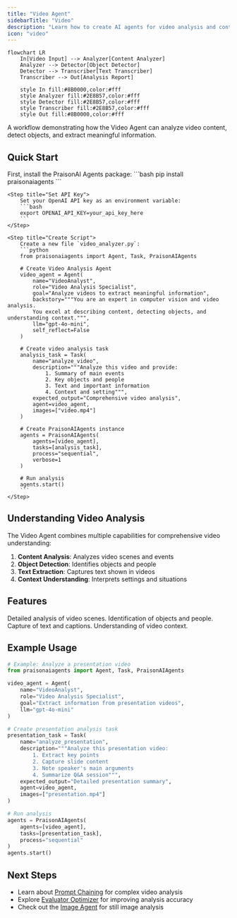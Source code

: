 ```yaml
---
title: "Video Agent"
sidebarTitle: "Video"
description: "Learn how to create AI agents for video analysis and content understanding."
icon: "video"
---
```


```mermaid
flowchart LR
    In[Video Input] --> Analyzer[Content Analyzer]
    Analyzer --> Detector[Object Detector]
    Detector --> Transcriber[Text Transcriber]
    Transcriber --> Out[Analysis Report]
    
    style In fill:#8B0000,color:#fff
    style Analyzer fill:#2E8B57,color:#fff
    style Detector fill:#2E8B57,color:#fff
    style Transcriber fill:#2E8B57,color:#fff
    style Out fill:#8B0000,color:#fff
```

A workflow demonstrating how the Video Agent can analyze video content, detect objects, and extract meaningful information.

## Quick Start

<Steps>
    <Step title="Install Package">
        First, install the PraisonAI Agents package:
        ```bash
        pip install praisonaiagents
        ```
    </Step>

    <Step title="Set API Key">
        Set your OpenAI API key as an environment variable:
        ```bash
        export OPENAI_API_KEY=your_api_key_here
        ```
    </Step>

    <Step title="Create Script">
        Create a new file `video_analyzer.py`:
        ```python
        from praisonaiagents import Agent, Task, PraisonAIAgents

        # Create Video Analysis Agent
        video_agent = Agent(
            name="VideoAnalyst",
            role="Video Analysis Specialist",
            goal="Analyze videos to extract meaningful information",
            backstory="""You are an expert in computer vision and video analysis.
            You excel at describing content, detecting objects, and understanding context.""",
            llm="gpt-4o-mini",
            self_reflect=False
        )

        # Create video analysis task
        analysis_task = Task(
            name="analyze_video",
            description="""Analyze this video and provide:
                1. Summary of main events
                2. Key objects and people
                3. Text and important information
                4. Context and setting""",
            expected_output="Comprehensive video analysis",
            agent=video_agent,
            images=["video.mp4"]
        )

        # Create PraisonAIAgents instance
        agents = PraisonAIAgents(
            agents=[video_agent],
            tasks=[analysis_task],
            process="sequential",
            verbose=1
        )

        # Run analysis
        agents.start()
        ```
    </Step>
</Steps>

## Understanding Video Analysis

The Video Agent combines multiple capabilities for comprehensive video understanding:

1. **Content Analysis**: Analyzes video scenes and events
2. **Object Detection**: Identifies objects and people
3. **Text Extraction**: Captures text shown in videos
4. **Context Understanding**: Interprets settings and situations

## Features

<CardGroup cols={2}>
  <Card title="Scene Analysis" icon="film">
    Detailed analysis of video scenes.
  </Card>
  <Card title="Object Detection" icon="cube">
    Identification of objects and people.
  </Card>
  <Card title="Text Extraction" icon="closed-captioning">
    Capture of text and captions.
  </Card>
  <Card title="Context Analysis" icon="sitemap">
    Understanding of video context.
  </Card>
</CardGroup>

## Example Usage

```python
# Example: Analyze a presentation video
from praisonaiagents import Agent, Task, PraisonAIAgents

video_agent = Agent(
    name="VideoAnalyst",
    role="Video Analysis Specialist",
    goal="Extract information from presentation videos",
    llm="gpt-4o-mini"
)

# Create presentation analysis task
presentation_task = Task(
    name="analyze_presentation",
    description="""Analyze this presentation video:
        1. Extract key points
        2. Capture slide content
        3. Note speaker's main arguments
        4. Summarize Q&A session""",
    expected_output="Detailed presentation summary",
    agent=video_agent,
    images=["presentation.mp4"]
)

# Run analysis
agents = PraisonAIAgents(
    agents=[video_agent],
    tasks=[presentation_task],
    process="sequential"
)
agents.start()
```

## Next Steps

- Learn about [Prompt Chaining](/features/promptchaining) for complex video analysis
- Explore [Evaluator Optimizer](/features/evaluator-optimiser) for improving analysis accuracy
- Check out the [Image Agent](/agents/image) for still image analysis

